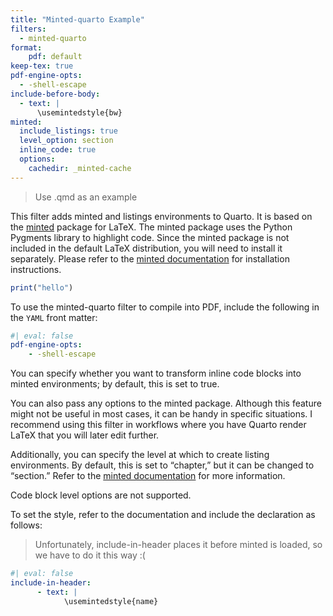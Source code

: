 ```yaml
---
title: "Minted-quarto Example"
filters:
  - minted-quarto
format: 
    pdf: default
keep-tex: true
pdf-engine-opts:
  - -shell-escape
include-before-body:
  - text: |
      \usemintedstyle{bw}
minted:
  include_listings: true
  level_option: section
  inline_code: true
  options:
    cachedir: _minted-cache
---
```


> Use .qmd as an example

This filter adds minted and listings environments to Quarto. It is based on the [minted](https://ctan.org/pkg/minted) package for LaTeX. The minted package uses the Python Pygments library to highlight code. Since the minted package is not included in the default LaTeX distribution, you will need to install it separately. Please refer to the [minted documentation](https://ctan.org/pkg/minted) for installation instructions.

```r
print("hello")
```

To use the minted-quarto filter to compile into PDF, include the following in the `YAML` front matter:

```yaml
#| eval: false
pdf-engine-opts:
    - -shell-escape
```

You can specify whether you want to transform inline code blocks into minted environments; by default, this is set to true.

You can also pass any options to the minted package. Although this feature might not be useful in most cases, it can be handy in specific situations. I recommend using this filter in workflows where you have Quarto render LaTeX that you will later edit further.

Additionally, you can specify the level at which to create listing environments. By default, this is set to "chapter," but it can be changed to "section." Refer to the [minted documentation](https://ctan.org/pkg/minted) for more information.

Code block level options are not supported.

To set the style, refer to the documentation and include the declaration as follows:

> Unfortunately, include-in-header places it before minted is loaded, so we have to do it this way :(

```yaml
#| eval: false
include-in-header:
      - text: |
            \usemintedstyle{name}
```
